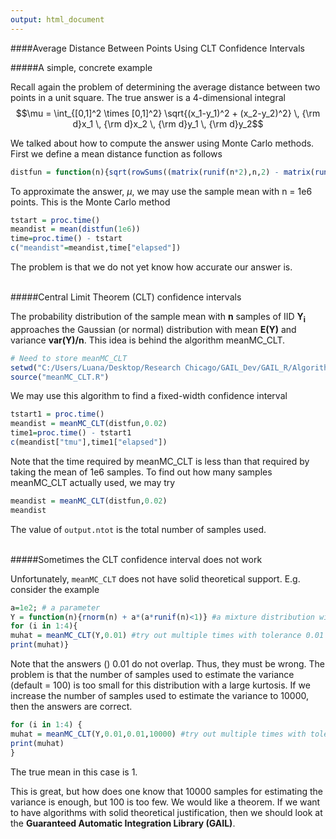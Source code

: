 ```yaml
---
output: html_document
---
```


####Average Distance Between Points Using CLT Confidence Intervals
\   
   
#####A simple, concrete example  

Recall again the problem of determining the average distance between two points in a unit square.  The true answer is a 4-dimensional integral
$$\mu = \int_{[0,1]^2 \times [0,1]^2} \sqrt{(x_1-y_1)^2 + (x_2-y_2)^2} \, {\rm d}x_1 \, {\rm d}x_2 \, {\rm d}y_1 \, {\rm d}y_2$$
                                           
We talked about how to compute the answer using Monte Carlo methods. First we define a mean distance function as follows

```r
distfun = function(n){sqrt(rowSums((matrix(runif(n*2),n,2) - matrix(runif(n*2),n,2))^2))}
```

 
To approximate the answer, $\mu$, we may use the sample mean with n = 1e6 points.  This is the Monte Carlo method

```r
tstart = proc.time()
meandist = mean(distfun(1e6))
time=proc.time() - tstart
c("meandist"=meandist,time["elapsed"])
```

The problem is that we do not yet know how accurate our answer is.   
\   

#####Central Limit Theorem (CLT) confidence intervals

The probability distribution of the sample mean with $\textbf{n}$ samples of IID
$\mathbf{Y_i}$ approaches the Gaussian (or normal) distribution with mean $\mathbf{E(Y)}$ and variance $\mathbf{var(Y)/n}$.  This idea is behind the algorithm meanMC_CLT.

```r
# Need to store meanMC_CLT
setwd("C:/Users/Luana/Desktop/Research Chicago/GAIL_Dev/GAIL_R/Algorithms")
source("meanMC_CLT.R")
```
 
We may use this algorithm to find a fixed-width confidence interval
```r
tstart1 = proc.time()
meandist = meanMC_CLT(distfun,0.02)
time1=proc.time() - tstart1
c(meandist["tmu"],time1["elapsed"])
```


Note that the time required by meanMC_CLT is less than that required by taking the mean of 1e6 samples. To find out how many samples meanMC_CLT actually used, we may try

```r
meandist = meanMC_CLT(distfun,0.02)
meandist
```


The value of `output.ntot` is the total number of samples used.   
\   

   
#####Sometimes the CLT confidence interval does not work

Unfortunately, `meanMC_CLT` does not have solid theoretical support. E.g. consider the example

```r
a=1e2; # a parameter
Y = function(n){rnorm(n) + a*(a*runif(n)<1)} #a mixture distribution with mean 1
for (i in 1:4){
muhat = meanMC_CLT(Y,0.01) #try out multiple times with tolerance 0.01
print(muhat)} 

```

Note that the answers \(\pm\) 0.01 do not overlap.  Thus, they must be wrong. The problem is that the number of samples used to estimate the variance (default = 100) is too small for this distribution with a large kurtosis. If we increase the number of samples used to estimate the variance to 10000, then the answers are correct.

```r
for (i in 1:4) {
muhat = meanMC_CLT(Y,0.01,0.01,10000) #try out multiple times with tolerance 0.01
print(muhat)
}
```


The true mean in this case is 1.

This is great, but how does one know that 10000 samples for estimating the variance is enough, but 100 is too few.  We would like a theorem.  If we want to have algorithms with solid theoretical justification, then we should look at the **Guaranteed Automatic Integration Library (GAIL)**.